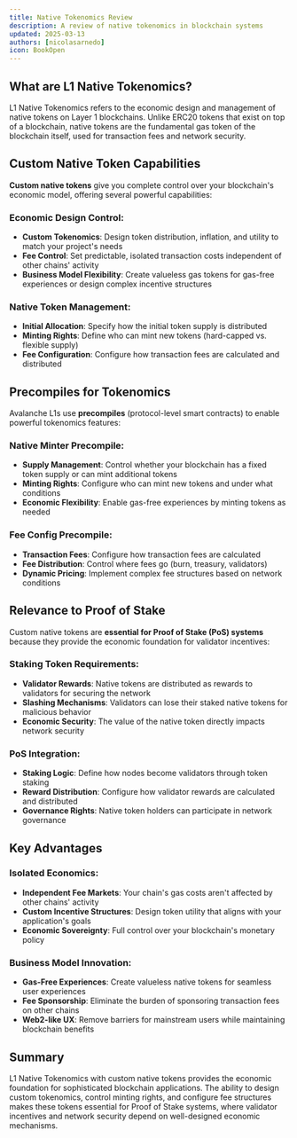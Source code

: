 ```yaml
---
title: Native Tokenomics Review
description: A review of native tokenomics in blockchain systems
updated: 2025-03-13
authors: [nicolasarnedo]
icon: BookOpen
---
```


## What are L1 Native Tokenomics?

L1 Native Tokenomics refers to the economic design and management of native tokens on Layer 1 blockchains. Unlike ERC20 tokens that exist on top of a blockchain, native tokens are the fundamental gas token of the blockchain itself, used for transaction fees and network security.

## Custom Native Token Capabilities

**Custom native tokens** give you complete control over your blockchain's economic model, offering several powerful capabilities:

### Economic Design Control:
- **Custom Tokenomics**: Design token distribution, inflation, and utility to match your project's needs
- **Fee Control**: Set predictable, isolated transaction costs independent of other chains' activity
- **Business Model Flexibility**: Create valueless gas tokens for gas-free experiences or design complex incentive structures

### Native Token Management:
- **Initial Allocation**: Specify how the initial token supply is distributed
- **Minting Rights**: Define who can mint new tokens (hard-capped vs. flexible supply)
- **Fee Configuration**: Configure how transaction fees are calculated and distributed

## Precompiles for Tokenomics

Avalanche L1s use **precompiles** (protocol-level smart contracts) to enable powerful tokenomics features:

### Native Minter Precompile:
- **Supply Management**: Control whether your blockchain has a fixed token supply or can mint additional tokens
- **Minting Rights**: Configure who can mint new tokens and under what conditions
- **Economic Flexibility**: Enable gas-free experiences by minting tokens as needed

### Fee Config Precompile:
- **Transaction Fees**: Configure how transaction fees are calculated
- **Fee Distribution**: Control where fees go (burn, treasury, validators)
- **Dynamic Pricing**: Implement complex fee structures based on network conditions

## Relevance to Proof of Stake

Custom native tokens are **essential for Proof of Stake (PoS) systems** because they provide the economic foundation for validator incentives:

### Staking Token Requirements:
- **Validator Rewards**: Native tokens are distributed as rewards to validators for securing the network
- **Slashing Mechanisms**: Validators can lose their staked native tokens for malicious behavior
- **Economic Security**: The value of the native token directly impacts network security

### PoS Integration:
- **Staking Logic**: Define how nodes become validators through token staking
- **Reward Distribution**: Configure how validator rewards are calculated and distributed
- **Governance Rights**: Native token holders can participate in network governance

## Key Advantages

### Isolated Economics:
- **Independent Fee Markets**: Your chain's gas costs aren't affected by other chains' activity
- **Custom Incentive Structures**: Design token utility that aligns with your application's goals
- **Economic Sovereignty**: Full control over your blockchain's monetary policy

### Business Model Innovation:
- **Gas-Free Experiences**: Create valueless native tokens for seamless user experiences
- **Fee Sponsorship**: Eliminate the burden of sponsoring transaction fees on other chains
- **Web2-like UX**: Remove barriers for mainstream users while maintaining blockchain benefits

## Summary

L1 Native Tokenomics with custom native tokens provides the economic foundation for sophisticated blockchain applications. The ability to design custom tokenomics, control minting rights, and configure fee structures makes these tokens essential for Proof of Stake systems, where validator incentives and network security depend on well-designed economic mechanisms.
